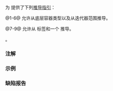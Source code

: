 {{title|{{tt|std::priority_queue}} 的推导指引}}
{{cpp/container/priority_queue/navbar}}
{{dcl begin}}
{{dcl header|queue}}
{{dcl|num=1|since=c++17|1=
template&lt; class Comp, class Container &gt;
priority_queue( Comp, Container )
    -&gt; priority_queue&lt;typename Container::value_type, Container, Comp&gt;;
}}
{{dcl|num=2|since=c++17|1=
template&lt; class InputIt,
          class Comp = std::less&lt;/*iter-val-t*/&lt;InputIt&gt;&gt;,
          class Container = std::vector&lt;/*iter-val-t*/&lt;InputIt&gt; &gt;
priority_queue( InputIt, InputIt, Comp = Comp(), Container = Container() )
    -&gt; priority_queue&lt;/*iter-val-t*/&lt;InputIt&gt;, Container, Comp&gt;;
}}
{{dcla|num=3|since=c++17|1=
template&lt; class Comp, class Container, class Alloc &gt;
priority_queue( Comp, Container, Alloc )
    -&gt; priority_queue&lt;typename Container::value_type, Container, Comp&gt;;
}}
{{dcla|num=4|since=c++17|
template&lt; class InputIt, class Alloc &gt;
priority_queue( InputIt, InputIt, Alloc )
    -&gt; priority_queue&lt;/*iter-val-t*/&lt;InputIt&gt;,
                      std::vector&lt;/*iter-val-t*/&lt;InputIt&gt;, Alloc&gt;,
                      std::less&lt;/*iter-val-t*/&lt;InputIt&gt;&gt;&gt;;
}}
{{dcl|num=5|since=c++17|
template&lt; class InputIt, class Comp, class Alloc &gt;
priority_queue( InputIt, InputIt, Comp, Alloc )
    -&gt; priority_queue&lt;/*iter-val-t*/&lt;InputIt&gt;,
                      std::vector&lt;/*iter-val-t*/&lt;InputIt&gt;, Alloc&gt;, Comp&gt;;
}}
{{dcl|num=6|since=c++17|
template&lt; class InputIt, class Comp, class Container, class Alloc &gt;
priority_queue( InputIt, InputIt, Comp, Container, Alloc )
    -&gt; priority_queue&lt;typename Container::value_type, Container, Comp&gt;;
}}
{{dcla|num=7|since=c++23|1=
template&lt; ranges::input_range R,
          class Comp = std::less&lt;ranges::range_value_t&lt;R&gt;&gt; &gt;
priority_queue( std::from_range_t, R&amp;&amp;, Comp = Comp() )
    -&gt; priority_queue&lt;ranges::range_value_t&lt;R&gt;,
                      std::vector&lt;ranges::range_value_t&lt;R&gt;&gt;, Comp&gt;;
}}
{{dcl|num=8|since=c++23|1=
template&lt; ranges::input_range R, class Comp, class Alloc &gt;
priority_queue( std::from_range_t, R&amp;&amp;, Comp, Alloc )
    -&gt; priority_queue&lt;ranges::range_value_t&lt;R&gt;,
                      std::vector&lt;ranges::range_value_t&lt;R&gt;, Alloc&gt;, Comp&gt;;
}}
{{dcl|num=9|since=c++23|1=
template&lt; ranges::input_range R, class Alloc &gt;
priority_queue( std::from_range_t, R&amp;&amp;, Alloc )
    -&gt; priority_queue&lt;ranges::range_value_t&lt;R&gt;,
                      std::vector&lt;ranges::range_value_t&lt;R&gt;, Alloc&gt;&gt;;
}}
{{cpp/container/deduction guides expos type aliases}}
{{dcl end}}

为 {{lc|std::priority_queue}} 提供了下列[[cpp/language/class template argument deduction|推导指引]]：

@1-6@ 允许从底层容器类型以及从迭代器范围推导。

@7-9@ 允许从 {{ltt|cpp/ranges/from_range|std::from_range_t}} 标签和一个 {{lc|std::ranges::input_range|input_range}} 推导。

{{cpp/enable_if|plural=yes|
* {{tt|InputIt}} 满足{{named req|InputIterator}}、
* {{tt|Comp}} 不满足{{named req|Allocator}}、
* {{tt|Container}} 不满足{{named req|Allocator}}，
* {{rev inl|since=c++23|对于重载 {{vl|4,5}}，}}{{tt|Alloc}} 满足{{named req|Allocator}}，并且
* 对于重载 {{vl|3,6}}，{{c|std::uses_allocator_v&lt;Container, Alloc&gt;}} 为 {{c|true}} }}。

{{cpp/container/inputit_allocator_detection}}

===注解===
{{ftm begin|std=yes|comment=yes}}
{{ftm|__cpp_lib_containers_ranges|[[cpp/ranges/to#容器兼容范围|按范围]]的构造和插入；重载 {{vl|7-9}}|value=202202L|std=C++23}}
{{ftm end}}

===示例===
{{example
|code=
#include &lt;functional&gt;
#include &lt;iostream&gt;
#include &lt;queue&gt;
#include &lt;vector&gt;

int main()
{
    const std::vector&lt;int&gt; v = {1, 2, 3, 4};
    std::priority_queue pq1{std::greater&lt;int&gt;{}, v}; // 推导 std::priority_queue&lt;
                                                     //     int, std::vector&lt;int&gt;,
                                                     //     std::greater&lt;int&gt;&gt;
    for (; !pq1.empty(); pq1.pop())
        std::cout &lt;&lt; pq1.top() &lt;&lt; ' ';
    std::cout &lt;&lt; '\n';

    std::priority_queue pq2{v.begin(), v.end()}; // 推导 std::priority_queue&lt;int&gt;

    for (; !pq2.empty(); pq2.pop())
        std::cout &lt;&lt; pq2.top() &lt;&lt; ' ';
    std::cout &lt;&lt; '\n';
}
|output=
1 2 3 4
4 3 2 1
}}

===缺陷报告===
{{dr list begin}}
{{dr list item |wg=lwg|dr=3506|std=C++17|before=缺少源自迭代器和分配器的推导指引|after=已添加，{{vl|4-6}}}}
{{dr list end}}

{{langlinks|de|en|es|ja|ru}}